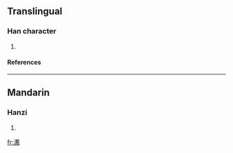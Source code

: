 ==Translingual==
===Han character===
{{Han char|rn=85|rad=水|as=17|sn=20|four=3512<sub>7</sub>|canj=水廿戈火 (ETIF)}}
# {{defn|Han|sort=水17}}
====References====
{{Han ref|kx=0661.010|dkj=18694|hdz=31786.120|uh=7033|ud=28723|bh=F468|bd=62568}}

----
==Mandarin==
===Hanzi===
{{cmn-hanzi|pin=[[jiàn]] ([[jian4]])|wg=chien<sup>4</sup>}}
# {{defn|Mandarin}}

[[fr:瀳]]